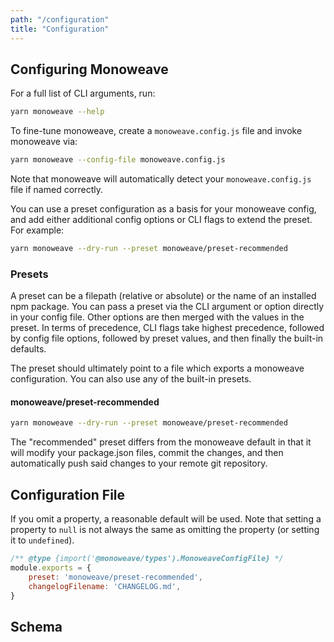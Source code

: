 ```yaml
---
path: "/configuration"
title: "Configuration"
---
```




## Configuring Monoweave

For a full list of CLI arguments, run:

```bash
yarn monoweave --help
```

To fine-tune monoweave, create a `monoweave.config.js` file and invoke monoweave via:

```bash
yarn monoweave --config-file monoweave.config.js
```

Note that monoweave will automatically detect your `monoweave.config.js` file if named correctly.

You can use a preset configuration as a basis for your monoweave config, and add either additional config options or CLI flags to extend the preset. For example:

```bash
yarn monoweave --dry-run --preset monoweave/preset-recommended
```

### Presets

A preset can be a filepath (relative or absolute) or the name of an installed npm package. You can pass a preset via the CLI argument or option directly in your config file. Other options are then merged with the values in the preset. In terms of precedence, CLI flags take highest precedence, followed by config file options, followed by preset values, and then finally the built-in defaults.

The preset should ultimately point to a file which exports a monoweave configuration. You can also use any of the built-in presets.

#### monoweave/preset-recommended

```bash
yarn monoweave --dry-run --preset monoweave/preset-recommended
```

The "recommended" preset differs from the monoweave default in that it will modify your package.json files, commit the changes, and then automatically push said changes to your remote git repository.

## Configuration File

If you omit a property, a reasonable default will be used. Note that setting a property to `null` is not always the same as omitting the property (or setting it to `undefined`).

```js
/** @type {import('@monoweave/types').MonoweaveConfigFile} */
module.exports = {
    preset: 'monoweave/preset-recommended',
    changelogFilename: 'CHANGELOG.md',
}
```

## Schema

<TypeDocInterface schema={MonoweaveTypesDocs} interfaceName="MonoweaveConfiguration" />
